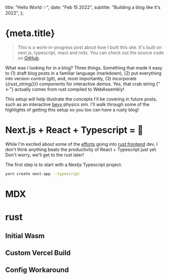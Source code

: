 

  title: "Hello World ✨",
  date: "Feb 15 2022",
  subtitle: "Building a blog like it's 2022",
};

# {meta.title}

> This is a work-in-progress post about how I built this site. It's built on
> next.js, typescript, react and mdx. You can check out the source code on
> [GitHub](https://github.com/kcking/implfuture.dev).

What was I looking for in a blog? Three things. Something that made it easy to
(1) draft blog posts in a familiar language (markdown), (2) put everything into
version control (git), and, most importantly, (3) incorporate {<em title="This string came from rust -> wasm!" className="text-orange-600">{rust_string()}</em>}
components for interactive demos. Yes, that crab string {"<-"} actually comes from rust compiled to WebAssembly\!

This setup will help illustrate the concepts I'll be covering in future posts,
such as an interactive [bevy](https://bevyengine.org) physics sim. I'll walk
through some of the highlights of getting this setup so you too can have a rusty
blog!

# Next.js + React + Typescript = 💖

While I'm excited about some of the [efforts](https://github.com/yewstack/yew)
going into [rust frontend](https://github.com/DioxusLabs/dioxus/) dev, I don't
think anything beats the productivity of React + Typescript just yet. Don't
worry, we'll get to the rust later!

The first step is to start with a Nextjs Typescript project.

```bash
yarn create next-app --typescript
```

# MDX

# rust

## Initial Wasm

## Custom Vercel Build

## Config Workaround

